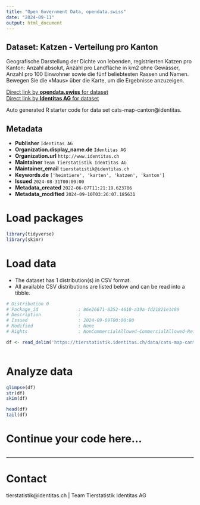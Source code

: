 ```yaml
---
title: "Open Government Data, opendata.swiss"
date: "2024-09-11"
output: html_document
---
```


## Dataset: Katzen - Verteilung pro Kanton

Geografische Darstellung der Dichte von lebenden, registrierten Katzen pro Kanton: Anzahl absolut, Anzahl pro Landfläche in km2 ohne Gewässer, Anzahl pro 100 Einwohner sowie die fünf beliebtesten Rassen und Namen. Bewegen Sie die «Maus» über die Karte, um die Ergebnisse anzuzeigen.

[Direct link by **opendata.swiss** for dataset](https://opendata.swiss/de/dataset/katzen-verteilung-pro-kanton)<br>
[Direct link by **Identitas AG** for dataset](https://tierstatistik.identitas.ch/)

Auto generated R starter code for data set cats-map-canton@identitas.

## Metadata

- **Publisher** `Identitas AG`
- **Organization.display_name.de** `Identitas AG`
- **Organization.url** `http://www.identitas.ch`
- **Maintainer** `Team Tierstatistik Identitas AG`
- **Maintainer_email** `tierstatistik@identitas.ch`
- **Keywords.de** `['heimtiere', 'karten', 'katzen', 'kanton']`
- **Issued** `2024-08-31T00:00:00`
- **Metadata_created** `2022-06-07T11:21:19.623786`
- **Metadata_modified** `2024-09-10T03:26:07.185631`


# Load packages

```r

library(tidyverse)
library(skimr)

```

# Load data

-   The dataset has 1 distribution(s) in CSV format.
-   All available CSV distributions are listed below and can be read into a tibble.

```r

# Distribution 0
# Package_id               : 86e26671-8352-4610-a39a-fd21821e1c89
# Description              : 
# Issued                   : 2024-09-09T00:00:00
# Modified                 : None
# Rights                   : NonCommercialAllowed-CommercialAllowed-ReferenceRequired

df <- read_delim('https://tierstatistik.identitas.ch/data/cats-map-canton.csv')



```

# Analyze data

```r

glimpse(df)
str(df)
skim(df)

head(df)
tail(df)

```

# Continue your code here...

```r

```

------------------------------------------------------------------------

# Contact

tierstatistik@identitas.ch | Team Tierstatistik Identitas AG
